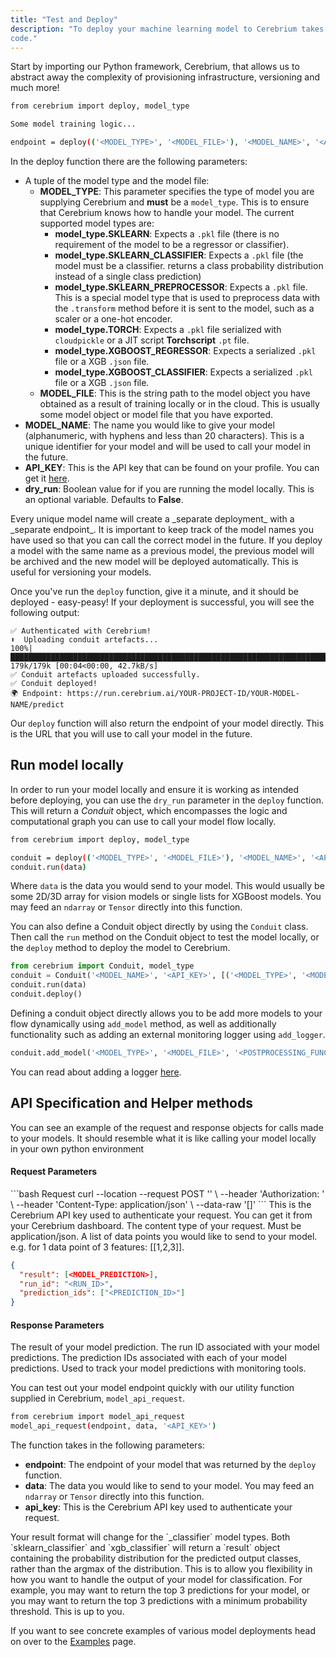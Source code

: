 ```yaml
---
title: "Test and Deploy"
description: "To deploy your machine learning model to Cerebrium takes just 2 lines of
code."
---
```


Start by importing our Python framework, Cerebrium, that allows us to abstract
away the complexity of provisioning infrastructure, versioning and much more!

```bash
from cerebrium import deploy, model_type

Some model training logic...

endpoint = deploy(('<MODEL_TYPE>', '<MODEL_FILE>'), '<MODEL_NAME>', '<API_KEY>', dry_run=False)
```

In the deploy function there are the following parameters:

- A tuple of the model type and the model file:
  - **MODEL_TYPE**: This parameter specifies the type of model you are supplying
    Cerebrium and **must** be a `model_type`. This is to ensure that Cerebrium
    knows how to handle your model. The current supported model types are:
    - **model_type.SKLEARN**: Expects a `.pkl` file (there is no requirement of
      the model to be a regressor or classifier).
    - **model_type.SKLEARN_CLASSIFIER**: Expects a `.pkl` file (the model must
      be a classifier. returns a class probability distribution instead of a
      single class prediction)
    - **model_type.SKLEARN_PREPROCESSOR**: Expects a `.pkl` file. This is a
      special model type that is used to preprocess data with the `.transform` method before it is sent to
      the model, such as a scaler or a one-hot encoder.
    - **model_type.TORCH**: Expects a `.pkl` file serialized with
      `cloudpickle` or a JIT script **Torchscript** `.pt` file.
    - **model_type.XGBOOST_REGRESSOR**: Expects a serialized `.pkl` file or a
      XGB `.json` file.
    - **model_type.XGBOOST_CLASSIFIER**: Expects a serialized `.pkl` file or a
      XGB `.json` file.
  - **MODEL_FILE**: This is the string path to the model object you have
    obtained as a result of training locally or in the cloud. This is usually
    some model object or model file that you have exported.
- **MODEL_NAME**: The name you would like to give your model (alphanumeric, with
  hyphens and less than 20 characters). This is a unique identifier for your
  model and will be used to call your model in the future.
- **API_KEY**: This is the API key that can be found on your profile. You can
  get it [here](https://dashboard.cerebrium.ai/).
- **dry_run**: Boolean value for if you are running the model locally. This is
  an optional variable. Defaults to **False**.

<Note>
  Every unique model name will create a _separate deployment_ with a _separate
  endpoint_. It is important to keep track of the model names you have used so
  that you can call the correct model in the future. If you deploy a model with
  the same name as a previous model, the previous model will be archived and the
  new model will be deployed automatically. This is useful for versioning your
  models.
</Note>

Once you've run the `deploy` function, give it a minute, and it should be
deployed - easy-peasy! If your deployment is successful, you will see the
following output:

```
✅ Authenticated with Cerebrium!
⬆️  Uploading conduit artefacts...
100%|██████████████████████████████████████████████████████████████████████████████████████████████████████████████████████████████████████████████████████████████████████████████████████████████████| 179k/179k [00:04<00:00, 42.7kB/s]
✅ Conduit artefacts uploaded successfully.
✅ Conduit deployed!
🌍 Endpoint: https://run.cerebrium.ai/YOUR-PROJECT-ID/YOUR-MODEL-NAME/predict
```

Our `deploy` function will also return the endpoint of your model directly. This
is the URL that you will use to call your model in the future.

## Run model locally

In order to run your model locally and ensure it is working as intended before
deploying, you can use the `dry_run` parameter in the `deploy` function. This will return a *Conduit* object,
which encompasses the logic and computational graph you can use to call your model flow locally.

```bash
from cerebrium import deploy, model_type

conduit = deploy(('<MODEL_TYPE>', '<MODEL_FILE>'), '<MODEL_NAME>', '<API_KEY>', dry_run=True)
conduit.run(data)
```

Where `data` is the data you would send to your model. This would usually be
some 2D/3D array for vision models or single lists for XGBoost models. You may
feed an `ndarray` or `Tensor` directly into this function.

You can also define a Conduit object directly by using the `Conduit` class. Then call the `run` method on the Conduit object to test the model locally, or the `deploy` method to deploy the model to Cerebrium.
```python
from cerebrium import Conduit, model_type
conduit = Conduit('<MODEL_NAME>', '<API_KEY>', [('<MODEL_TYPE>', '<MODEL_FILE>')])
conduit.run(data)
conduit.deploy()
```

Defining a conduit object directly allows you to be add more models to your flow dynamically using `add_model` method, as well as
additionally functionality such as adding an external monitoring logger using `add_logger`.

```python
conduit.add_model('<MODEL_TYPE>', '<MODEL_FILE>', '<POSTPROCESSING_FUNCTION>')
```

You can read about adding a logger [here](/Cerebrium/logging).

## API Specification and Helper methods

You can see an example of the request and response objects for calls made to your models. It should resemble what it is like calling your model locally in your own python environment

#### Request Parameters

<RequestExample>
```bash Request
  curl --location --request POST '<ENDPOINT>' \
      --header 'Authorization: <API_KEY>' \
      --header 'Content-Type: application/json' \
      --data-raw '[<DATA_INPUT>]'
```
</RequestExample>

<ParamField header="Authorization" type="string" required>
  This is the Cerebrium API key used to authenticate your request. You can get it from your Cerebrium dashboard.
</ParamField>
<ParamField body="Content-Type" type="string" required>
   The content type of your request. Must be application/json.
</ParamField>
<ParamField body="data" type="array" required>
   A list of data points you would like to send to your model. e.g. for 1 data point of 3 features: [[1,2,3]].
</ParamField>

<ResponseExample>

```json Response
{
  "result": [<MODEL_PREDICTION>],
  "run_id": "<RUN_ID>",
  "prediction_ids": ["<PREDICTION_ID>"]
}
```
</ResponseExample>

#### Response Parameters
<ResponseField name="result" type="array" required>
  The result of your model prediction.
</ResponseField>
<ResponseField name="run_id" type="string" required>
  The run ID associated with your model predictions.
</ResponseField>
<ResponseField name="prediction_ids" type="array" required>
  The prediction IDs associated with each of your model predictions. Used to track your model predictions with monitoring tools.
</ResponseField>

You can test out your model endpoint quickly with our utility function supplied
in Cerebrium, `model_api_request`.

```bash
from cerebrium import model_api_request
model_api_request(endpoint, data, '<API_KEY>')
```

The function takes in the following parameters:

- **endpoint**: The endpoint of your model that was returned by the `deploy`
  function.
- **data**: The data you would like to send to your model. You may
  feed an `ndarray` or `Tensor` directly into this function.
- **api_key**: This is the Cerebrium API key used to authenticate your request.

<Note>
  Your result format will change for the `_classifier` model types. Both
  `sklearn_classifier` and `xgb_classifier` will return a `result` object
  containing the probability distribution for the predicted output classes,
  rather than the argmax of the distribution. This is to allow you flexibility
  in how you want to handle the output of your model for classification. For
  example, you may want to return the top 3 predictions for your model, or you
  may want to return the top 3 predictions with a minimum probability threshold.
  This is up to you.
</Note>

If you want to see concrete examples of various model deployments head on over
to the [Examples](/Cerebrium/examples) page.
